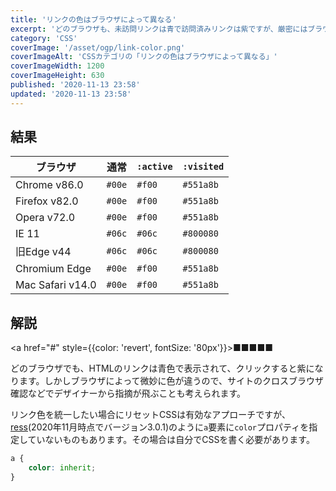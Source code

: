 ```yaml
---
title: 'リンクの色はブラウザによって異なる'
excerpt: 'どのブラウザも、未訪問リンクは青で訪問済みリンクは紫ですが、厳密にはブラウザごとに僅かな差があります。'
category: 'CSS'
coverImage: '/asset/ogp/link-color.png'
coverImageAlt: 'CSSカテゴリの「リンクの色はブラウザによって異なる」'
coverImageWidth: 1200
coverImageHeight: 630
published: '2020-11-13 23:58'
updated: '2020-11-13 23:58'
---
```


## 結果

| ブラウザ | 通常 | `:active` | `:visited` |
| --- | --- | --- | --- |
| Chrome v86.0 | `#00e` | `#f00` | `#551a8b` |
| Firefox v82.0 | `#00e` | `#f00` | `#551a8b` |
| Opera v72.0 | `#00e` | `#f00` | `#551a8b` |
| IE 11 | `#06c` | `#06c` | `#800080` |
| 旧Edge v44 | `#06c` | `#06c` | `#800080` |
| Chromium Edge | `#00e` | `#f00` | `#551a8b` |
| Mac Safari v14.0 | `#00e` | `#f00` | `#551a8b` |

## 解説

<a href="#" style={{color: 'revert', fontSize: '80px'}}>■■■■■</a>

どのブラウザでも、HTMLのリンクは青色で表示されて、クリックすると紫になります。しかしブラウザによって微妙に色が違うので、サイトのクロスブラウザ確認などでデザイナーから指摘が飛ぶことも考えられます。

リンク色を統一したい場合にリセットCSSは有効なアプローチですが、[ress](https://ress-css.surge.sh/)(2020年11月時点でバージョン3.0.1)のように`a`要素に`color`プロパティを指定していないものもあります。その場合は自分でCSSを書く必要があります。

```css
a {
    color: inherit;
}
```